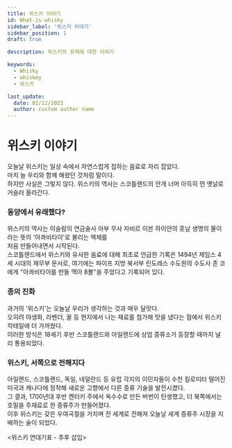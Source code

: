 ```yaml
---
title: 위스키 이야기
id: What-is-whisky
sidebar_label: '위스키 이야기'
sidebar_position: 1
draft: true

description: 위스키의 유래에 대한 이야기

keywords:
  - Whisky
  - whiskey
  - 위스키

last_update:
  date: 02/12/2022
  author: custom author name
---
```


# 위스키 이야기

오늘날 위스키는 일상 속에서 자연스럽게 접하는 음료로 자리 잡았다.<br/>
마치 늘 우리와 함께 해왔던 것처럼 말이다.<br/>
하지만 사실은 그렇지 않다. 위스키의 역사는 스코틀랜드의 안개 너머 아득히 먼 옛날로 거슬러 올라간다.


### 동양에서 유래했다?
위스키의 역사는 이슬람의 연금술사 아부 무사 자비르 이븐 하이얀의 훗날 생명의 물이라는 뜻의 '아콰비타이'로 불리는 액체를 <br/>처음 만들어내면서 시작된다.<br/>
스코틀랜드에서 위스키와 유사한 음료에 대해 최초로 언급한 기록은 1494년 제임스 4세 시대의 재무부 문서로, 여기에는 파이프 지방 북서부 린도레스 수도원의 수도사 존 코에게
"아콰비타이를 만들 맥아 8볼"을 주었다고 기록되어 있다.


### 종의 진화
과거의 '위스키'는 오늘날 우리가 생각하는 것과 매우 달랏다.<br/>
오히려 야생화, 라벤더, 꿀 등 현지에서 나는 재료를 첨가해 맛을 냈다는 점에서 위스키 칵테일에 더 가까웠다.<br/>
이러한 방식은 18세기 후반 스코틀랜드와 아일랜드에 상업 증류소가 등장할 때까지 널리 통용되었다.

### 위스키, 서쪽으로 전해지다
아일랜드, 스코틀랜드, 독일, 네덜란드 등 유럽 각지의 이민자들이 수천 킬로미터 떨어진 미국과 캐나다에 정착해 새로운 고향에서 다른 증류 기술을 발전시켰다.<br/>
그 결과, 1700년대 후반 켄터키 주에서 옥수수로 만든 버번이 탄생했고, 더 북쪽에서는 호밀을 주재료로 한 증류주가 만들어졌다.<br/>
이후 위스키는 갖은 우여곡절을 거치며 전 세계로 전해져 오늘날 세계 증류주 시장을 지배하는 술이 되었다.

<위스키 연대기표 - 추후 삽입>